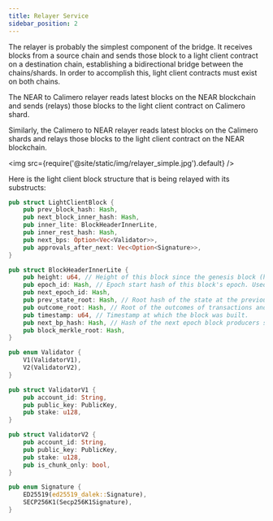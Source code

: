 ```yaml
---
title: Relayer Service
sidebar_position: 2
---
```


The relayer is probably the simplest component of the bridge. It receives blocks from a source chain and sends those block to a light client contract on a destination chain, establishing a bidirectional bridge between the chains/shards. In order to accomplish this, light client contracts must exist on both chains.

The NEAR to Calimero relayer reads latest blocks on the NEAR blockchain and sends (relays) those blocks to the light client contract on Calimero shard.

Similarly, the Calimero to NEAR relayer reads latest blocks on the Calimero shards and relays those blocks to the light client contract on the NEAR blockchain.

<img src={require('@site/static/img/relayer_simple.jpg').default} />


Here is the light client block structure that is being relayed with its substructs:

```rust
pub struct LightClientBlock {
    pub prev_block_hash: Hash,
    pub next_block_inner_hash: Hash,
    pub inner_lite: BlockHeaderInnerLite,
    pub inner_rest_hash: Hash,
    pub next_bps: Option<Vec<Validator>>,
    pub approvals_after_next: Vec<Option<Signature>>,
}
```

```rust
pub struct BlockHeaderInnerLite {
    pub height: u64, // Height of this block since the genesis block (height 0).
    pub epoch_id: Hash, // Epoch start hash of this block's epoch. Used for retrieving validator information
    pub next_epoch_id: Hash,
    pub prev_state_root: Hash, // Root hash of the state at the previous block.
    pub outcome_root: Hash, // Root of the outcomes of transactions and receipts.
    pub timestamp: u64, // Timestamp at which the block was built.
    pub next_bp_hash: Hash, // Hash of the next epoch block producers set
    pub block_merkle_root: Hash,
}
```

```rust
pub enum Validator {
    V1(ValidatorV1),
    V2(ValidatorV2),
}
```

```rust
pub struct ValidatorV1 {
    pub account_id: String,
    pub public_key: PublicKey,
    pub stake: u128,
}
```

```rust
pub struct ValidatorV2 {
    pub account_id: String,
    pub public_key: PublicKey,
    pub stake: u128,
    pub is_chunk_only: bool,
}
```

```rust
pub enum Signature {
    ED25519(ed25519_dalek::Signature),
    SECP256K1(Secp256K1Signature),
}
```
